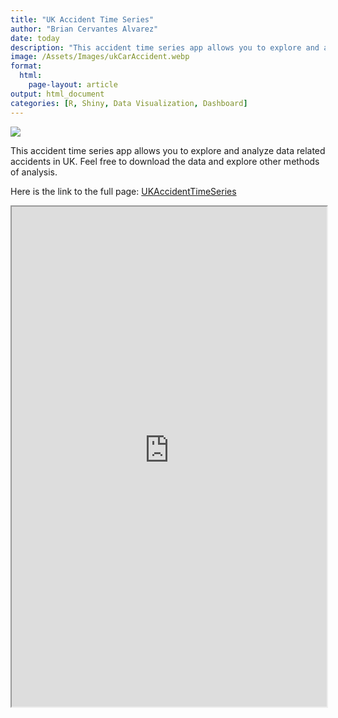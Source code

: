 ```yaml
---
title: "UK Accident Time Series"
author: "Brian Cervantes Alvarez" 
date: today
description: "This accident time series app allows you to explore and analyze data related accidents in UK. Feel free to download the data and explore other methods of analysis."
image: /Assets/Images/ukCarAccident.webp
format:  
  html:
    page-layout: article
output: html_document
categories: [R, Shiny, Data Visualization, Dashboard]
---
```


![](/Assets/Images/ukCarAccident.webp)

This accident time series app allows you to explore and analyze data related accidents in UK. Feel free to download the data and explore other methods of analysis.

Here is the link to the full page: [UKAccidentTimeSeries](https://bcervantesalvarez.shinyapps.io/UKAccidentTimeSeries/)

::: column-screen
<iframe src="https://bcervantesalvarez.shinyapps.io/UKAccidentTimeSeries/" title="UKAccidentTimeSeries" width="100%" height="800">

</iframe>
:::